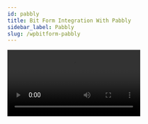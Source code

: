 ```yaml
---
id: pabbly
title: Bit Form Integration With Pabbly 
sidebar_label: Pabbly
slug: /wpbitform-pabbly
---
```


<Video youtube src="SE_ncIRtv7Q" /> 
<br/>

Forms are essential to any website. They are the gateways to information that is required to be collected from the user. ***Pabbly*** is an open-source tool for web application workflow automation, integrated with popular apps. Using Bit Form integration with pabbly you can transfer Bit Form submission data to the 3rd party apps creating a workflow in a matter of time.

## Integration Settings  
1. At first, select any existing form or create any form to use the webhook integration.

 <Image src="Pabbly/1_Create Form- Bit Form" alt="Pabbly" w="1020" h="350" />

2. Follow the path: ***Settings => Integration => Select Pabbly***. Give a suitable name for the integration.

 <Image src="Pabbly/2_Integration to Settings- Bit Form" alt="Pabbly" w="1020" h="350" />

 <Image src="Pabbly/3_Select Integration -Bit Form" alt="Pabbly" w="1020" h="350" />

 <Image src="Pabbly/4_Set Integration Name- Bit Form" alt="Pabbly" w="1020" h="350" />

 3. Now, go to Pabbly dashboard & click on  ***Create Workflow*** & create your workflow by setting a suitable name.

 <Image src="Pabbly/5_Pabbly Dashboard- Bit Form" alt="Pabbly" w="1020" h="300" />

 <Image src="Pabbly/6_Set Workflow name- Bit Form" alt="Pabbly" w="1020" h="300" />

4. Search & select webhook. You have to configure the webhook to connect with Bit Form.

 <Image src="Pabbly/7_Search webhook & copy url- Bit Form" alt="Pabbly" w="1020" h="350" />

5. Pabbly will automatically generate a URL & you have to copy that link & paste it on the ***Link*** field on the Bit Form integration settings page. Now set the method option. Then add URL parameter as key & value pair. In the parameter option, select the form field name to send data.

 <Image src="Pabbly/8_Paste URL & URL parameter- Bit Form" alt="Pabbly" w="1020" h="350" />

6. Now, click on ***Capture Webhook Response*** on Pabbly to test if the Bit Form is connected or not. Also, test the webhook on Bit Form.  If the connection is successful, you will see ***Webhook executed successfully***. You can see the mapped form fields on the Pabbly dashboard.

 <Image src="Pabbly/9_Capture Webhook Response- Bit Form" alt="Pabbly" w="1020" h="350" />

 <Image src="Pabbly/10_Test Webhook- Bit Form" alt="Pabbly" w="1020" h="350" />

## Connecting Apps 
1. After a successful configuration, add the app you want to integrate with Bit Form. For example – we have chosen ***Google Sheet***.

2. Select the action event that will be performed on the sheet & configure it. 

 <Image src="Pabbly/11_Choose App & Action event- Bit Form " alt="Pabbly" w="1020" h="300" />

3. Select the spreadsheet & worksheet name you have already created on your google sheet account. In the value section, select the key value name you have made on Bit Form.

 <Image src="Pabbly/12_Select Existing Google sheet- Bit Form " alt="Pabbly" w="1020" h="300" />

 <Image src="Pabbly/13_Set credentials- Bit Form" alt="Pabbly" w="1020" h="300" />

4. Click on the ***Save*** to activate the workflow & ensure the workflow status is on. Now save the full integration on the Bit Form integration setting page.

 <Image src="Pabbly/14_Enable Workflow status on- Bit Form" alt="Pabbly" w="1020" h="300" />

 <Image src="Pabbly/15_Finish & Save- Bit Form" alt="Pabbly" w="1020" h="300" />

 <Image src="Pabbly/16_Created Workflow- Bit Form" alt="Pabbly" w="1020" h="300" />

5. However, you have to remember that how many integrations you have created on BitForm. For the multiple integrations, you have to set conditions logic to run integration properly. Please select your desired integration and test them on Bit Form.

 <Image src="Pabbly/17_Conditional logic- Bit Form" alt="Pabbly" w="1020" h="300" />

6. Now, when the user will submit any form via Bit Form it will be stored on the responses page as well as the google sheet you have selected.

 <Image src="Pabbly/18_Input- Bit Form" alt="Pabbly" w="1020" h="300" />
 
 <Image src="Pabbly/19_Responses- Bit Form" alt="Pabbly" w="1020" h="300" />

 <Image src="Pabbly/20_Google Sheet- Bit Form" alt="Pabbly" w="1020" h="300" />





 

 

<Feedback/>